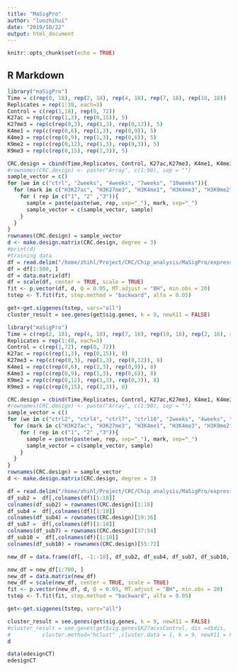 ```yaml
---
title: "MaSigPro"
author: "luozhihui"
date: "2019/10/22"
output: html_document
---
```


```r
knitr::opts_chunk$set(echo = TRUE)
```

## R Markdown

```r
library("maSigPro")
Time = c(rep(0, 18), rep(2, 18), rep(4, 18), rep(7, 18), rep(10, 18)) 
Replicates = rep(1:30, each=3)
Control = c(rep(1,18), rep(0, 72))
K27ac = rep(c(rep(1,3), rep(0,15)), 5)
K27me3 = rep(c(rep(0,3), rep(1,3), rep(0,12)), 5)
K4me1 = rep(c(rep(0,6), rep(1,3), rep(0,9)), 5)
K4me3 = rep(c(rep(0,9), rep(1,3), rep(0,6)), 5)
K9me2 = rep(c(rep(0,12), rep(1,3), rep(0,3)), 5)
K9me3 = rep(c(rep(0,15), rep(1,3)), 5)

CRC.design = cbind(Time,Replicates, Control, K27ac,K27me3, K4me1, K4me3, K9me2, K9me3)
#rownames(CRC.design) <- paste("Array", c(1:90), sep = "")
sample_vector = c()
for (we in c("ctrl", "2weeks", "4weeks", "7weeks", "10weeks")){
  for (mark in c("H3K27ac", "H3K27me3", "H3K4me1", "H3K4me3", "H3K9me2", "H3K9me3")){
    for ( rep in c("1", "2" ,"3")){
      sample = paste(paste(we, rep, sep="_"), mark, sep="_")
      sample_vector = c(sample_vector, sample)
    }
  }
}
rownames(CRC.design) = sample_vector
d <- make.design.matrix(CRC.design, degree = 3)
#print(d)
#training data
df = read.delim("/home/zhihl/Project/CRC/Chip_analysis/MaSigPro/expression_10000_ensembl.txt", sep=",", header=T, row.names=1, check.names=FALSE)
df = df[1:500, ]
df = data.matrix(df)
df = scale(df, center = TRUE, scale = TRUE)
fit <- p.vector(df, d, Q = 0.05, MT.adjust = "BH", min.obs = 20)
tstep <- T.fit(fit, step.method = "backward", alfa = 0.05)

get<-get.siggenes(tstep, vars="all")
cluster_result = see.genes(get$sig.genes, k = 9, newX11 = FALSE)

```


```r
library("maSigPro")
Time = c(rep(2, 18), rep(4, 18), rep(7, 18), rep(10, 18), rep(2, 18), rep(4, 18), rep(7, 18), rep(10, 18)) 
Replicates = rep(1:48, each=3)
Control = c(rep(1,72), rep(0, 72))
K27ac = rep(c(rep(1,3), rep(0,15)), 8)
K27me3 = rep(c(rep(0,3), rep(1,3), rep(0,12)), 8)
K4me1 = rep(c(rep(0,6), rep(1,3), rep(0,9)), 8)
K4me3 = rep(c(rep(0,9), rep(1,3), rep(0,6)), 8)
K9me2 = rep(c(rep(0,12), rep(1,3), rep(0,3)), 8)
K9me3 = rep(c(rep(0,15), rep(1,3)), 8)

CRC.design = cbind(Time,Replicates, Control, K27ac,K27me3, K4me1, K4me3, K9me2, K9me3)
#rownames(CRC.design) <- paste("Array", c(1:90), sep = "")
sample_vector = c()
for (we in c("ctrl2", "ctrl4", "ctrl7", "ctrl10", "2weeks", "4weeks", "7weeks", "10weeks")){
  for (mark in c("H3K27ac", "H3K27me3", "H3K4me1", "H3K4me3", "H3K9me2", "H3K9me3")){
    for ( rep in c("1", "2" ,"3")){
      sample = paste(paste(we, rep, sep="_"), mark, sep="_")
      sample_vector = c(sample_vector, sample)
    }
  }
}
rownames(CRC.design) = sample_vector
d <- make.design.matrix(CRC.design, degree = 3)

df = read.delim("/home/zhihl/Project/CRC/Chip_analysis/MaSigPro/expression_10000_ensembl.txt", sep=",", header=T, row.names=1, check.names=FALSE)
df_sub2 =  df[,colnames(df)[1:18]]
colnames(df_sub2) = rownames(CRC.design)[1:18]
df_sub4 =  df[,colnames(df)[1:18]]
colnames(df_sub4) = rownames(CRC.design)[19:36]
df_sub7 =  df[,colnames(df)[1:18]]
colnames(df_sub7) = rownames(CRC.design)[37:54]
df_sub10 =  df[,colnames(df)[1:18]]
colnames(df_sub10) = rownames(CRC.design)[55:72]

new_df = data.frame(df[, -1:-18], df_sub2, df_sub4, df_sub7, df_sub10, check.names = FALSE) 

new_df = new_df[1:700, ]
new_df = data.matrix(new_df)
new_df = scale(new_df, center = TRUE, scale = TRUE)
fit <- p.vector(new_df, d, Q = 0.05, MT.adjust = "BH", min.obs = 20)
tstep <- T.fit(fit, step.method = "backward", alfa = 0.05)

get<-get.siggenes(tstep, vars="all")

cluster_result = see.genes(get$sig.genes, k = 9, newX11 = FALSE)
#cluster_result = see.genes(get$sig.genes$K27acvsControl, dis =d$dis,
#          cluster.method="hclust" ,cluster.data = 1, k = 9, newX11 = FALSE)
d
```


```r
data(edesignCT)
edesignCT
```
